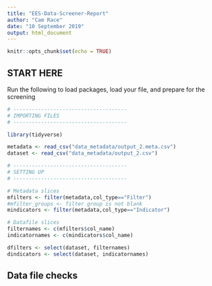 ```yaml
---
title: "EES-Data-Screener-Report"
author: "Cam Race"
date: "10 September 2019"
output: html_document
---
```


```r
knitr::opts_chunk$set(echo = TRUE)
```

## START HERE

Run the following to load packages, load your file, and prepare for the screening
```r
# -------------------------------------
# IMPORTING FILES
# -------------------------------------

library(tidyverse)

metadata <- read_csv("data_metadata/output_2.meta.csv")
dataset <- read_csv("data_metadata/output_2.csv")

# -------------------------------------
# SETTING UP
# -------------------------------------

# Metadata slices
mfilters <- filter(metadata,col_type=="Filter")
#mfilter_groups <- filter group is not blank
mindicators <- filter(metadata,col_type=="Indicator")

# Datafile slices
filternames <- c(mfilters$col_name) 
indicatornames <- c(mindicators$col_name)

dfilters <- select(dataset, filternames)
dindicators <- select(dataset, indicatornames)
```

## Data file checks

